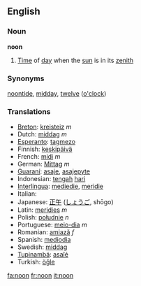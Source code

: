 ==English==

===Noun===
'''noon'''

# [[Time]] of [[day]] when the [[sun]] is in its [[zenith]]

===Synonyms===
[[noontide]], [[midday]], [[twelve]] ([[o'clock]])

===Translations===
*[[Breton]]: [[kreisteiz]] ''m''
*Dutch: [[middag]] ''m''
*[[Esperanto]]: [[tagmezo]]
*Finnish: [[keskipäivä]]
*French: [[midi]] ''m''
*German: [[Mittag]] ''m''
*[[Guaraní]]: [[asaje]], [[asajepyte]]
*Indonesian: [[tengah]] [[hari]]
*[[Interlingua]]: [[mediedie]], [[meridie]]
*Italian: [[]]
*Japanese: [[正午]] ([[しょうご]], shōgo)
*Latin: [[meridies]] ''m''
*Polish: [[południe]] ''n''
*Portuguese: [[meio-dia]] ''m''
*Romanian: [[amiază]] ''f''
*Spanish: [[mediodia]]
*Swedish: [[middag]]
*[[Tupinambá]]: [[asaîé]]
*Turkish: [[öğle]]
[[fa:noon]]
[[fr:noon]]
[[it:noon]]